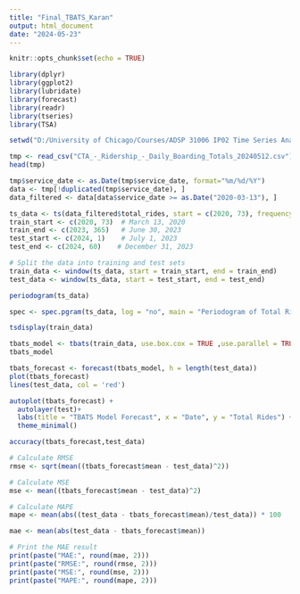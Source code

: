 ---
title: "Final_TBATS_Karan"
output: html_document
date: "2024-05-23"
---

```{r setup, include=FALSE}
knitr::opts_chunk$set(echo = TRUE)
```

```{r cars}
library(dplyr)
library(ggplot2)
library(lubridate)
library(forecast)
library(readr)
library(tseries)
library(TSA)
```

```{r}
setwd("D:/University of Chicago/Courses/ADSP 31006 IP02 Time Series Analysis and Forecasting/Final Project")
```

```{r}
tmp <- read_csv("CTA_-_Ridership_-_Daily_Boarding_Totals_20240512.csv")
head(tmp)
```

```{r}
tmp$service_date <- as.Date(tmp$service_date, format="%m/%d/%Y")
data <- tmp[!duplicated(tmp$service_date), ]
data_filtered <- data[data$service_date >= as.Date("2020-03-13"), ]
```

```{r}
ts_data <- ts(data_filtered$total_rides, start = c(2020, 73), frequency = 365)
train_start <- c(2020, 73)  # March 13, 2020
train_end <- c(2023, 365)   # June 30, 2023
test_start <- c(2024, 1)    # July 1, 2023
test_end <- c(2024, 60)    # December 31, 2023

# Split the data into training and test sets
train_data <- window(ts_data, start = train_start, end = train_end)
test_data <- window(ts_data, start = test_start, end = test_end)
```

```{r}
periodogram(ts_data)
```

```{r}
spec <- spec.pgram(ts_data, log = "no", main = "Periodogram of Total Rides", xlab = "Frequency", ylab = "Spectral Density")
```


```{r}
tsdisplay(train_data)
```

```{r}
tbats_model <- tbats(train_data, use.box.cox = TRUE ,use.parallel = TRUE, seasonal.periods = c(7,30,365),num.cores = 7)
tbats_model
```

```{r}
tbats_forecast <- forecast(tbats_model, h = length(test_data))
plot(tbats_forecast)
lines(test_data, col = 'red')
```

```{r}
autoplot(tbats_forecast) +
  autolayer(test)+
  labs(title = "TBATS Model Forecast", x = "Date", y = "Total Rides") +
  theme_minimal()
```


```{r}
accuracy(tbats_forecast,test_data)
```


```{r}
# Calculate RMSE
rmse <- sqrt(mean((tbats_forecast$mean - test_data)^2))

# Calculate MSE
mse <- mean((tbats_forecast$mean - test_data)^2)

# Calculate MAPE
mape <- mean(abs((test_data - tbats_forecast$mean)/test_data)) * 100

mae <- mean(abs(test_data - tbats_forecast$mean))

# Print the MAE result
print(paste("MAE:", round(mae, 2)))
print(paste("RMSE:", round(rmse, 2)))
print(paste("MSE:", round(mse, 2)))
print(paste("MAPE:", round(mape, 2)))
```

